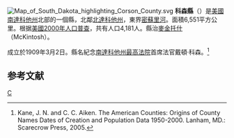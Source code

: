 {{noteTA
|T=zh-hans:科森县 (南达科他州);zh-hk:科森縣 (南達科他州);zh-tw:科森郡 (南達科他州);
}}
[[File:Map_of_South_Dakota_highlighting_Corson_County.svg|right]]
'''科森縣'''（{{lang-en|Corson County}}）是[[美國|美國]][[南達科他州|南達科他州]]北部的一個縣，北鄰[[北達科他州|北達科他州]]，東界[[密蘇里河|密蘇里河]]。面積6,551平方公里。根据[[美國2000年人口普查|美國2000年人口普查]]，共有人口4,181人。縣治[[麥金托什_(南達科他州)|麥金托什]] （McKintosh）。

成立於1909年3月2日。縣名紀念[[南達科他州最高法院|南達科他州最高法院]]首席法官戴頓·科森。<ref>Kane, J. N. and C. C. Aiken. The American Counties: Origins of County Names Dates of Creation and Population Data 1950-2000. Lanham, MD.: Scarecrow Press, 2005.</ref>

==参考文献==
<div class="references-small">
<references />
</div>
[[Category:南達科他州行政區劃|C]]